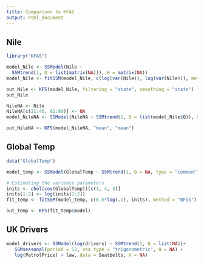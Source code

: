 ```yaml
---
title: Comparison to KFAS
output: html_document
---
```


## Nile

```r
library("KFAS")

model_Nile <- SSModel(Nile ~
  SSMtrend(1, Q = list(matrix(NA))), H = matrix(NA))
model_Nile <- fitSSM(model_Nile, c(log(var(Nile)), log(var(Nile))), method = "BFGS")$model

out_Nile <- KFS(model_Nile, filtering = "state", smoothing = "state")
out_Nile
```

```r
NileNA <- Nile
NileNA[c(21:40, 61:80)] <- NA
model_NileNA <- SSModel(NileNA ~ SSMtrend(1, Q = list(model_Nile$Q)), H = model_Nile$H)

out_NileNA <- KFS(model_NileNA, "mean", "mean")
```

## Global Temp

```r
data("GlobalTemp")

model_temp <- SSModel(GlobalTemp ~ SSMtrend(1, Q = NA, type = "common"), H = matrix(NA, 2, 2))

# Estimating the variance parameters
inits <- chol(cov(GlobalTemp))[c(1, 4, 3)]
inits[1:2] <- log(inits[1:2])
fit_temp <- fitSSM(model_temp, c(0.5*log(.1), inits), method = "BFGS")

out_temp <- KFS(fit_temp$model)
```

## UK Drivers

```r
model_drivers <- SSModel(log(drivers) ~ SSMtrend(1, Q = list(NA))+
   SSMseasonal(period = 12, sea.type = "trigonometric", Q = NA) +
   log(PetrolPrice) + law, data = Seatbelts, H = NA)
```

